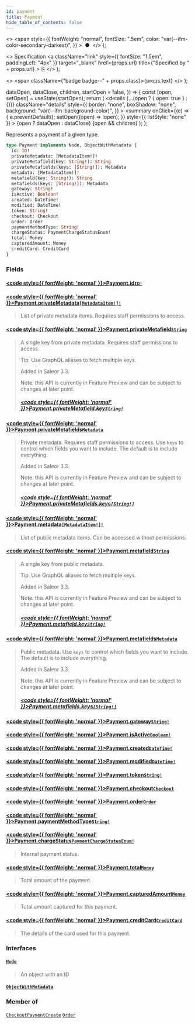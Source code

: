 ```yaml
---
id: payment
title: Payment
hide_table_of_contents: false
---
```


  <>
    <span
      style={{
        fontWeight: "normal",
        fontSize: ".5em",
        color: "var(--ifm-color-secondary-darkest)",
      }}
    >
      &nbsp;●&nbsp;
    </span>
  </>
);

  <>
    Specification
    <a
      className="link"
      style={{ fontSize: "1.5em", paddingLeft: "4px" }}
      target="\_blank"
      href={props.url}
      title={"Specified by " + props.url}
    >
      ⎘
    </a>
  </>
);

  <>
    <span className={"badge badge--" + props.class}>{props.text}</span>
  </>
);


  dataOpen,
  dataClose,
  children,
  startOpen = false,
}) => {
  const [open, setOpen] = useState(startOpen);
  return (
    <details
      {...(open ? { open: true } : {})}
      className="details"
      style={{
        border: "none",
        boxShadow: "none",
        background: "var(--ifm-background-color)",
      }}
    >
      <summary
        onClick={(e) => {
          e.preventDefault();
          setOpen((open) => !open);
        }}
        style={{ listStyle: "none" }}
      >
        {open ? dataOpen : dataClose}
      </summary>
      {open && children}
    </details>
  );
};

Represents a payment of a given type.

```graphql
type Payment implements Node, ObjectWithMetadata {
  id: ID!
  privateMetadata: [MetadataItem!]!
  privateMetafield(key: String!): String
  privateMetafields(keys: [String!]): Metadata
  metadata: [MetadataItem!]!
  metafield(key: String!): String
  metafields(keys: [String!]): Metadata
  gateway: String!
  isActive: Boolean!
  created: DateTime!
  modified: DateTime!
  token: String!
  checkout: Checkout
  order: Order
  paymentMethodType: String!
  chargeStatus: PaymentChargeStatusEnum!
  total: Money
  capturedAmount: Money
  creditCard: CreditCard
}
```

### Fields

#### [<code style={{ fontWeight: 'normal' }}>Payment.<b>id</b></code>](#)<Bullet />[`ID!`](../../../api-storefront/miscellaneous/scalars/id) <Badge class="secondary" text="non-null"/> <Badge class="secondary" text="scalar"/>

>

#### [<code style={{ fontWeight: 'normal' }}>Payment.<b>privateMetadata</b></code>](#)<Bullet />[`[MetadataItem!]!`](../../../api-storefront/miscellaneous/objects/metadata-item) <Badge class="secondary" text="non-null"/> <Badge class="secondary" text="object"/>

> List of private metadata items. Requires staff permissions to access.

#### [<code style={{ fontWeight: 'normal' }}>Payment.<b>privateMetafield</b></code>](#)<Bullet />[`String`](../../../api-storefront/miscellaneous/scalars/string) <Badge class="secondary" text="scalar"/>

> A single key from private metadata. Requires staff permissions to access.
>
> Tip: Use GraphQL aliases to fetch multiple keys.
>
> Added in Saleor 3.3.
>
> Note: this API is currently in Feature Preview and can be subject to changes at later point.
>
> ##### [<code style={{ fontWeight: 'normal' }}>Payment.privateMetafield.<b>key</b></code>](#)<Bullet />[`String!`](../../../api-storefront/miscellaneous/scalars/string) <Badge class="secondary" text="non-null"/> <Badge class="secondary" text="scalar"/>

#### [<code style={{ fontWeight: 'normal' }}>Payment.<b>privateMetafields</b></code>](#)<Bullet />[`Metadata`](../../../api-storefront/miscellaneous/scalars/metadata) <Badge class="secondary" text="scalar"/>

> Private metadata. Requires staff permissions to access. Use `keys` to control which fields you want to include. The default is to include everything.
>
> Added in Saleor 3.3.
>
> Note: this API is currently in Feature Preview and can be subject to changes at later point.
>
> ##### [<code style={{ fontWeight: 'normal' }}>Payment.privateMetafields.<b>keys</b></code>](#)<Bullet />[`[String!]`](../../../api-storefront/miscellaneous/scalars/string) <Badge class="secondary" text="list"/> <Badge class="secondary" text="scalar"/>

#### [<code style={{ fontWeight: 'normal' }}>Payment.<b>metadata</b></code>](#)<Bullet />[`[MetadataItem!]!`](../../../api-storefront/miscellaneous/objects/metadata-item) <Badge class="secondary" text="non-null"/> <Badge class="secondary" text="object"/>

> List of public metadata items. Can be accessed without permissions.

#### [<code style={{ fontWeight: 'normal' }}>Payment.<b>metafield</b></code>](#)<Bullet />[`String`](../../../api-storefront/miscellaneous/scalars/string) <Badge class="secondary" text="scalar"/>

> A single key from public metadata.
>
> Tip: Use GraphQL aliases to fetch multiple keys.
>
> Added in Saleor 3.3.
>
> Note: this API is currently in Feature Preview and can be subject to changes at later point.
>
> ##### [<code style={{ fontWeight: 'normal' }}>Payment.metafield.<b>key</b></code>](#)<Bullet />[`String!`](../../../api-storefront/miscellaneous/scalars/string) <Badge class="secondary" text="non-null"/> <Badge class="secondary" text="scalar"/>

#### [<code style={{ fontWeight: 'normal' }}>Payment.<b>metafields</b></code>](#)<Bullet />[`Metadata`](../../../api-storefront/miscellaneous/scalars/metadata) <Badge class="secondary" text="scalar"/>

> Public metadata. Use `keys` to control which fields you want to include. The default is to include everything.
>
> Added in Saleor 3.3.
>
> Note: this API is currently in Feature Preview and can be subject to changes at later point.
>
> ##### [<code style={{ fontWeight: 'normal' }}>Payment.metafields.<b>keys</b></code>](#)<Bullet />[`[String!]`](../../../api-storefront/miscellaneous/scalars/string) <Badge class="secondary" text="list"/> <Badge class="secondary" text="scalar"/>

#### [<code style={{ fontWeight: 'normal' }}>Payment.<b>gateway</b></code>](#)<Bullet />[`String!`](../../../api-storefront/miscellaneous/scalars/string) <Badge class="secondary" text="non-null"/> <Badge class="secondary" text="scalar"/>

>

#### [<code style={{ fontWeight: 'normal' }}>Payment.<b>isActive</b></code>](#)<Bullet />[`Boolean!`](../../../api-storefront/miscellaneous/scalars/boolean) <Badge class="secondary" text="non-null"/> <Badge class="secondary" text="scalar"/>

>

#### [<code style={{ fontWeight: 'normal' }}>Payment.<b>created</b></code>](#)<Bullet />[`DateTime!`](../../../api-storefront/miscellaneous/scalars/date-time) <Badge class="secondary" text="non-null"/> <Badge class="secondary" text="scalar"/>

>

#### [<code style={{ fontWeight: 'normal' }}>Payment.<b>modified</b></code>](#)<Bullet />[`DateTime!`](../../../api-storefront/miscellaneous/scalars/date-time) <Badge class="secondary" text="non-null"/> <Badge class="secondary" text="scalar"/>

>

#### [<code style={{ fontWeight: 'normal' }}>Payment.<b>token</b></code>](#)<Bullet />[`String!`](../../../api-storefront/miscellaneous/scalars/string) <Badge class="secondary" text="non-null"/> <Badge class="secondary" text="scalar"/>

>

#### [<code style={{ fontWeight: 'normal' }}>Payment.<b>checkout</b></code>](#)<Bullet />[`Checkout`](../../../api-storefront/checkout/objects/checkout) <Badge class="secondary" text="object"/>

>

#### [<code style={{ fontWeight: 'normal' }}>Payment.<b>order</b></code>](#)<Bullet />[`Order`](../../../api-storefront/orders/objects/order) <Badge class="secondary" text="object"/>

>

#### [<code style={{ fontWeight: 'normal' }}>Payment.<b>paymentMethodType</b></code>](#)<Bullet />[`String!`](../../../api-storefront/miscellaneous/scalars/string) <Badge class="secondary" text="non-null"/> <Badge class="secondary" text="scalar"/>

>

#### [<code style={{ fontWeight: 'normal' }}>Payment.<b>chargeStatus</b></code>](#)<Bullet />[`PaymentChargeStatusEnum!`](../../../api-storefront/payments/enums/payment-charge-status-enum) <Badge class="secondary" text="non-null"/> <Badge class="secondary" text="enum"/>

> Internal payment status.

#### [<code style={{ fontWeight: 'normal' }}>Payment.<b>total</b></code>](#)<Bullet />[`Money`](../../../api-storefront/miscellaneous/objects/money) <Badge class="secondary" text="object"/>

> Total amount of the payment.

#### [<code style={{ fontWeight: 'normal' }}>Payment.<b>capturedAmount</b></code>](#)<Bullet />[`Money`](../../../api-storefront/miscellaneous/objects/money) <Badge class="secondary" text="object"/>

> Total amount captured for this payment.

#### [<code style={{ fontWeight: 'normal' }}>Payment.<b>creditCard</b></code>](#)<Bullet />[`CreditCard`](../../../api-storefront/payments/objects/credit-card) <Badge class="secondary" text="object"/>

> The details of the card used for this payment.

### Interfaces

#### [`Node`](../../../api-storefront/miscellaneous/interfaces/node) <Badge class="secondary" text="interface"/>

> An object with an ID

#### [`ObjectWithMetadata`](../../../api-storefront/miscellaneous/interfaces/object-with-metadata) <Badge class="secondary" text="interface"/>

>

### Member of

[`CheckoutPaymentCreate`](../../../api-storefront/checkout/objects/checkout-payment-create) <Badge class="secondary" text="object"/><Bullet />[`Order`](../../../api-storefront/orders/objects/order) <Badge class="secondary" text="object"/>
